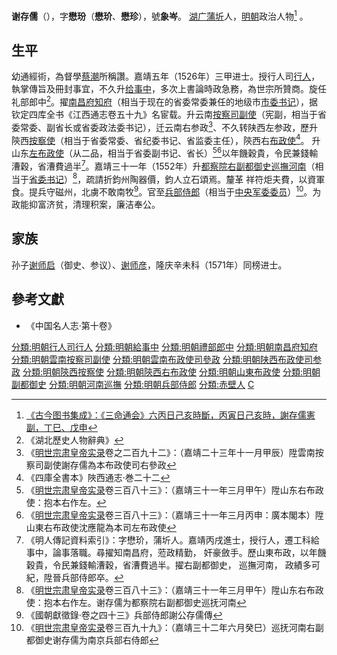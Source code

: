 {{明清人物信息框
| 姓名 = 谢存儒
| 原名 =
| 圖片名稱= 
| 圖片大小 =
| 圖片說明 = 
| 最高職務 = 兵部侍郎都察院右副都御史巡抚河南
| 國家 = 大明 
| 爵位 =
| 籍貫 = 湖广武昌府蒲圻县（今湖北赤壁）
| 族裔 = 
| 字號 = 字懋玢，号象岑
| 諡號 =
| 出生日期 = 弘治十年（1497年）
| 出生地點 = 
| 逝世日期 = 
| 逝世地點 =
| 墓葬 =
| 配偶 = 
| 親屬 = 
| 出身 =
* 嘉靖五年丙戌科進士出身
| 經歷 =
| 著作 =  
}}
'''谢存儒'''（{{bd|1497年||1563年|catIdx=H何}}），字'''懋玢'''（'''懋玠'''、'''懋珍'''），號'''象岑'''。
[[湖广|湖广]][[蒲圻|蒲圻]]人，[[明朝|明朝]]政治人物<ref>[https://zh.wikisource.org/wiki/Page:Gujin_Tushu_Jicheng,_Volume_471_(1700-1725).djvu/102 《古今图书集成》：《三命通会》六丙日己亥時斷，丙寅日己亥時，謝存儒憲副，丁巳、戊申]</ref>
。
==生平==
幼通經術，為督學[[蔡潮|蔡潮]]所稱讚。嘉靖五年（1526年）三甲进士。授行人司[[行人|行人]]，執掌傳旨及冊封事宜，不久升[[给事中|给事中]]，多次上書論時政急務，為世宗所贊商。旋任礼部郎中<ref>《湖北歷史人物辭典》</ref>。擢[[南昌府|南昌府]][[知府|知府]]（相当于现在的省委常委兼任的地级市[[市委书记|市委书记]]），据钦定四库全书《江西通志卷五十九》名宦载。升云南[[提刑按察司按察副使|按察司副使]]（宪副，相当于省委常委、副省长或省委政法委书记），迁云南右参政<ref>《[[明实录|明世宗肃皇帝实录]]卷之二百九十二》：（嘉靖二十三年十一月甲辰）陞雲南按察司副使謝存儒為本布政使司右參政
</ref>、不久转陕西左参政，歷升陝西[[按察使|按察使]]（相当于省委常委、省纪委书记、省监委主任），陝西右[[布政使|布政使]]<ref>《四庫全書本》陜西通志·巻二十二</ref>。
升山东[[左布政使|左布政使]]（从二品，相当于省委副书记、省长）<ref>《[[明实录|明世宗肃皇帝实录]]卷三百八十三》：（嘉靖三十一年三月甲午）陞山东右布政使：抱本右作左。</ref><ref>《[[明实录|明世宗肃皇帝实录]]卷三百八十三》：（嘉靖三十一年三月丙申：廣本閣本）陞山東右布政使沈應龍為本司左布政使</ref>以年饑穀貴，令民兼錢輸漕穀，省漕費過半<ref>《明人傳記資料索引》：字懋玠，蒲圻人。嘉靖丙戌進士，授行人，遷工科給事中，論事落職。尋擢知南昌府，蒞政精勤， 奸豪斂手。歷山東布政，以年饑穀貴，令民兼錢輸漕穀，省漕費過半。擢右副都御史， 巡撫河南， 政績多可紀，陞晉兵部侍郎卒。</ref>。嘉靖三十一年（1552年）升[[都察院|都察院]][[右副都御史|右副都御史]][[河南巡撫|巡撫河南]]（相当于[[省委书记|省委书记]]）<ref>《[[明实录|明世宗肃皇帝实录]]卷三百八十三》：（嘉靖三十一年三月甲午）陞山东右布政使：抱本右作左。谢存儒为都察院右副都御史巡抚河南</ref>，疏請折鈞州陶器價，鈞人立石頌焉。釐革 祥符炬夫費，以資軍食。提兵守磁州，北虜不敢南牧<ref>《國朝獻徵錄·卷之四十三》兵部侍郎謝公存儒傳</ref>。官至[[兵部侍郎|兵部侍郎]]（相当于[[中央军事委员会|中央军委委员]]）<ref>《[[明实录|明世宗肃皇帝实录]]卷三百九十九》：（嘉靖三十二年六月癸巳）巡抚河南右副都御史谢存儒为南京兵部右侍郎</ref>。为政能抑富济贫，清理积案，廉洁奉公。

==家族==
孙子[[谢师启|谢师启]]（御史、参议）、[[谢师彦|谢师彦]]，隆庆辛未科（1571年）同榜进士。
==參考文獻==
{{reflist}}
*《中国名人志·第十卷》

{{start box}}
{{s-off}}
{{s-before|[[卢绅|卢绅]]}}
{{s-title|明朝山东左布政使|1551年－1552年}}
{{s-after|[[沈应龙|沈应龙]]}}
{{end box}}
{{start box}}
{{s-off}}
{{s-before|[[高澄_(明朝)|高澄]]}}
{{s-title|明朝河南巡撫|1552年－1553年}}
{{s-after|[[杨宜|杨宜]]}}
{{end box}}
{{嘉靖五年丙戌科殿試金榜}}

{{DEFAULTSORT:Xie謝}}
[[分類:明朝行人司行人|分類:明朝行人司行人]]
[[分類:明朝給事中|分類:明朝給事中]]
[[分類:明朝禮部郎中|分類:明朝禮部郎中]]
[[分類:明朝南昌府知府|分類:明朝南昌府知府]]
[[分類:明朝雲南按察司副使|分類:明朝雲南按察司副使]]
[[分類:明朝雲南布政使司參政|分類:明朝雲南布政使司參政]]
[[分類:明朝陕西布政使司参政|分類:明朝陕西布政使司参政]]
[[分類:明朝陝西按察使|分類:明朝陝西按察使]]
[[分類:明朝陝西右布政使|分類:明朝陝西右布政使]]
[[分類:明朝山東布政使|分類:明朝山東布政使]]
[[分類:明朝副都御史|分類:明朝副都御史]]
[[分類:明朝河南巡撫|分類:明朝河南巡撫]]
[[分類:明朝兵部侍郎|分類:明朝兵部侍郎]]
[[分類:赤壁人|分類:赤壁人]]
[[分類:謝姓|C]]